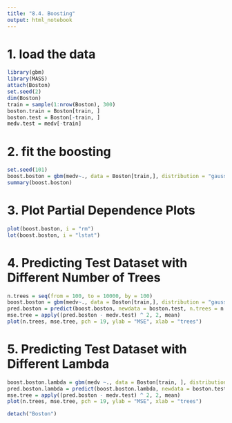 ```yaml
---
title: "8.4. Boosting"
output: html_notebook
---
```


# 1. load the data
```r
library(gbm)
library(MASS)
attach(Boston)
set.seed(2)
dim(Boston)
train = sample(1:nrow(Boston), 300)
boston.train = Boston[train, ]
boston.test = Boston[-train, ]
medv.test = medv[-train]
```

# 2. fit the boosting
```r
set.seed(101)
boost.boston = gbm(medv~., data = Boston[train,], distribution = "gaussian", n.trees = 10000, interaction.depth = 4)
summary(boost.boston)
```
# 3. Plot Partial Dependence Plots
```r
plot(boost.boston, i = "rm")
lot(boost.boston, i = "lstat")
```
# 4. Predicting Test Dataset with Different Number of Trees
```r
n.trees = seq(from = 100, to = 10000, by = 100)
boost.boston = gbm(medv~., data = Boston[train,], distribution = "gaussian", n.trees = 10000, shrinkage = 0.001)
pred.boston = predict(boost.boston, newdata = boston.test, n.trees = n.trees)
mse.tree = apply((pred.boston - medv.test) ^ 2, 2, mean)
plot(n.trees, mse.tree, pch = 19, ylab = "MSE", xlab = "trees")
```
# 5. Predicting Test Dataset with Different Lambda
```r
boost.boston.lambda = gbm(medv ~., data = Boston[train, ], distribution = "gaussian", n.trees = 10000, shrinkage = 0.01)
pred.boston.lambda = predict(boost.boston.lambda, newdata = boston.test, n.trees = n.trees)
mse.tree = apply((pred.boston - medv.test) ^ 2, 2, mean)
plot(n.trees, mse.tree, pch = 19, ylab = "MSE", xlab = "trees")

```

```r
detach("Boston")
```

